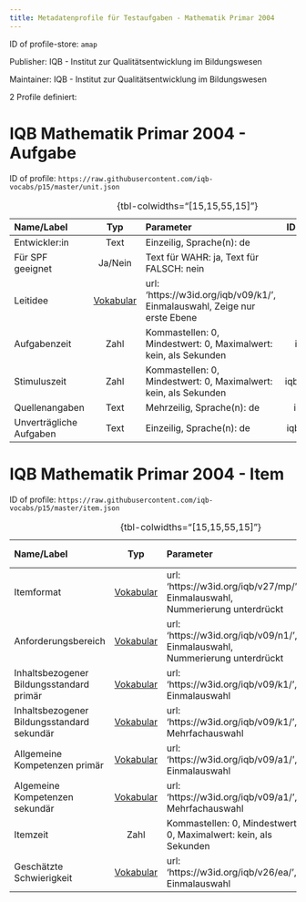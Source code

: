 ```yaml
---
title: Metadatenprofile für Testaufgaben - Mathematik Primar 2004
---
```


ID of profile-store: `amap`

Publisher: IQB - Institut zur Qualitätsentwicklung im Bildungswesen

Maintainer: IQB - Institut zur Qualitätsentwicklung im Bildungswesen

2 Profile definiert:

# IQB Mathematik Primar 2004 - Aufgabe

ID of profile: `https://raw.githubusercontent.com/iqb-vocabs/p15/master/unit.json`

| Name/Label | Typ | Parameter | ID Profil-Eintrag |
| :--- | :---: | :--- | :---: |
| Entwickler:in | Text |Einzeilig, Sprache(n): de | iqb_author |
| Für SPF geeignet | Ja/Nein |Text für WAHR: ja, Text für FALSCH: nein | a1 |
| Leitidee | [Vokabular](https://w3id.org/iqb/v09/k1/) | url: 'https://w3id.org/iqb/v09/k1/', Einmalauswahl, Zeige nur erste Ebene | w8 |
| Aufgabenzeit | Zahl |Kommastellen: 0, Mindestwert: 0, Maximalwert: kein, als Sekunden | iqb_time_unit |
| Stimuluszeit | Zahl |Kommastellen: 0, Mindestwert: 0, Maximalwert: kein, als Sekunden | iqb_time_stimulus |
| Quellenangaben | Text |Mehrzeilig, Sprache(n): de | iqb_copyright |
| Unverträgliche Aufgaben | Text |Einzeilig, Sprache(n): de | iqb_compatibility |

: {tbl-colwidths="[15,15,55,15]"}

# IQB Mathematik Primar 2004 - Item

ID of profile: `https://raw.githubusercontent.com/iqb-vocabs/p15/master/item.json`

| Name/Label | Typ | Parameter | ID Profil-Eintrag |
| :--- | :---: | :--- | :---: |
| Itemformat | [Vokabular](https://w3id.org/iqb/v27/mp/) | url: 'https://w3id.org/iqb/v27/mp/', Einmalauswahl, Nummerierung unterdrückt | s3 |
| Anforderungsbereich | [Vokabular](https://w3id.org/iqb/v09/n1/) | url: 'https://w3id.org/iqb/v09/n1/', Einmalauswahl, Nummerierung unterdrückt | s4 |
| Inhaltsbezogener Bildungsstandard primär | [Vokabular](https://w3id.org/iqb/v09/k1/) | url: 'https://w3id.org/iqb/v09/k1/', Einmalauswahl | s7 |
| Inhaltsbezogener Bildungsstandard sekundär | [Vokabular](https://w3id.org/iqb/v09/k1/) | url: 'https://w3id.org/iqb/v09/k1/', Mehrfachauswahl | s8 |
| Allgemeine Kompetenzen primär | [Vokabular](https://w3id.org/iqb/v09/a1/) | url: 'https://w3id.org/iqb/v09/a1/', Einmalauswahl | s5 |
| Algemeine Kompetenzen sekundär | [Vokabular](https://w3id.org/iqb/v09/a1/) | url: 'https://w3id.org/iqb/v09/a1/', Mehrfachauswahl | s6 |
| Itemzeit | Zahl |Kommastellen: 0, Mindestwert: 0, Maximalwert: kein, als Sekunden | iqb_time_item |
| Geschätzte Schwierigkeit | [Vokabular](https://w3id.org/iqb/v26/ea/) | url: 'https://w3id.org/iqb/v26/ea/', Einmalauswahl | e4 |

: {tbl-colwidths="[15,15,55,15]"}

